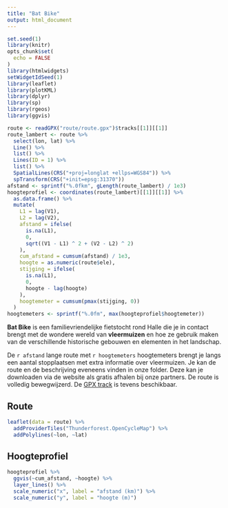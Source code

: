 ```yaml
---
title: "Bat Bike"
output: html_document
---
```


```r
set.seed(1)
library(knitr)
opts_chunk$set(
  echo = FALSE
)
library(htmlwidgets)
setWidgetIdSeed(1)
library(leaflet)
library(plotKML)
library(dplyr)
library(sp)
library(rgeos)
library(ggvis)
```

```r
route <- readGPX("route/route.gpx")$tracks[[1]][[1]]
route_lambert <- route %>%
  select(lon, lat) %>%
  Line() %>%
  list() %>%
  Lines(ID = 1) %>%
  list() %>%
  SpatialLines(CRS("+proj=longlat +ellps=WGS84")) %>%
  spTransform(CRS("+init=epsg:31370"))
afstand <- sprintf("%.0fkm", gLength(route_lambert) / 1e3)
hoogteprofiel <- coordinates(route_lambert)[[1]][[1]] %>%
  as.data.frame() %>%
  mutate(
    L1 = lag(V1), 
    L2 = lag(V2),
    afstand = ifelse(
      is.na(L1),
      0,
      sqrt((V1 - L1) ^ 2 + (V2 - L2) ^ 2)
    ),
    cum_afstand = cumsum(afstand) / 1e3,
    hoogte = as.numeric(route$ele),
    stijging = ifelse(
      is.na(L1),
      0,
      hoogte - lag(hoogte)
    ),
    hoogtemeter = cumsum(pmax(stijging, 0))
  )
hoogtemeters <- sprintf("%.0fm", max(hoogteprofiel$hoogtemeter))
```

**Bat Bike** is een familievriendelijke fietstocht rond Halle die je in contact brengt met de wondere wereld van **vleermuizen** en hoe ze gebruik maken van de verschillende historische gebouwen en elementen in het landschap. 

De `r afstand` lange route met `r hoogtemeters` hoogtemeters brengt je langs een aantal stopplaatsen met extra informatie over vleermuizen. Je kan de route en de beschrijving eveneens vinden in onze folder. Deze kan je downloaden via de website als gratis afhalen bij onze partners. De route is volledig bewegwijzerd.  De [GPX track](route/route.gpx) is tevens beschikbaar.

## Route

```r
leaflet(data = route) %>%
  addProviderTiles("Thunderforest.OpenCycleMap") %>%
  addPolylines(~lon, ~lat)
```

## Hoogteprofiel

```r
hoogteprofiel %>%
  ggvis(~cum_afstand, ~hoogte) %>%
  layer_lines() %>%
  scale_numeric("x", label = "afstand (km)") %>%
  scale_numeric("y", label = "hoogte (m)")
```

